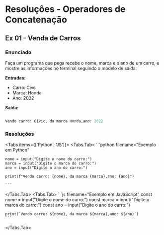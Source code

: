 # Resoluções  -  Operadores de Concatenação

## Ex 01 - Venda de Carros

### Enunciado

Faça um programa que pega recebe o nome, marca e o ano de um carro, e mostre as informações no terminal seguindo o modelo de saída:

**Entradas:**

- Carro: Civc
- Marca: Honda
- Ano: 2022

**Saída:**
```python

Vendo carro: Civic, da marca Honda,ano: 2022

```


### Resoluções

 
<Tabs items={['Python', 'JS']}>
  <Tabs.Tab>
    ```python filename="Exemplo em Python"

    nome = input("Digite o nome do carro:")
    marca = input("Digite o marca do carro:")
    ano = input("Digite o ano do carro:")

    print(f"Vendo carro: {nome}, da marca {marca},ano: {ano}")

    ```
  </Tabs.Tab>
  <Tabs.Tab>
    ```js filename="Exemplo em JavaScript"
    const nome = input("Digite o nome do carro:")
    const marca = input("Digite o marca do carro:")
    const ano = input("Digite o ano do carro:")

    print(`Vendo carro: ${nome}, da marca ${marca},ano: ${ano}`)
    ```
  </Tabs.Tab>
</Tabs>